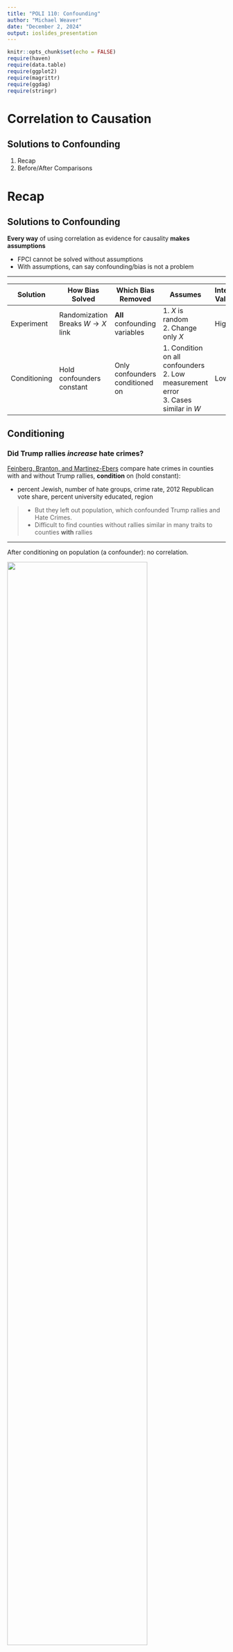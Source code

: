 ```yaml
---
title: "POLI 110: Confounding"
author: "Michael Weaver"
date: "December 2, 2024"
output: ioslides_presentation
---
```


```r
knitr::opts_chunk$set(echo = FALSE)
require(haven)
require(data.table)
require(ggplot2)
require(magrittr)
require(ggdag)
require(stringr)
```

# Correlation to Causation

## Solutions to Confounding

1. Recap
2. Before/After Comparisons

# Recap

## Solutions to Confounding

**Every way** of using correlation as evidence for causality **makes assumptions**

- FPCI cannot be solved without assumptions
- With assumptions, can say confounding/bias is not a problem


---

| Solution | How Bias<br>Solved | Which Bias<br>Removed | Assumes | Internal<br>Validity | External<br>Validity |
|--------------------|------------------------------|------------------------------------------------|---------|----------------------|----------------------|
| Experiment | Randomization<br>Breaks $W \rightarrow X$ link | **All** confounding variables | 1. $X$ is random<br> 2. Change only $X$ | High | Low | 
| Conditioning | Hold confounders<br>constant | Only confounders <br> conditioned on | 1. Condition on all confounders <br> 2. Low measurement error<br> 3. Cases similar in $W$ | Low | High |


## Conditioning

### **Did Trump rallies *increase* hate crimes?**

[Feinberg, Branton, and Martinez-Ebers ](https://lmas.unt.edu/sites/lmas.unt.edu/files/lmas/Hate%20Incidents%20Spike_0.pdf) compare hate crimes in counties with and without Trump rallies, **condition** on (hold constant):

- percent Jewish, number of hate groups, crime rate, 2012 Republican vote share, percent university educated, region

>- But they left out population, which confounded Trump rallies and Hate Crimes.
>- Difficult to find counties without rallies similar in many traits to counties **with** rallies

---

After conditioning on population (a confounder): no correlation.

<img src="rallies_1.png" width = 80%>

## Limits of Conditioning:

### **Did Trump rallies *increase* hate crimes?**

1. If we know confounding variables, can we find cases *with* and *without* rallies that are **the same on *many* confounding variables**?

2. If we don't know or can't measure confounding variables, may **still be differences** between places with and without rallies that produce confounding.

>- What if we compare counties **before** and **after** rallies?

# Before and After

## Example: Before and After

Taking the same data from [Feinberg, Branton, and Martinez-Ebers ](https://lmas.unt.edu/sites/lmas.unt.edu/files/lmas/Hate%20Incidents%20Spike_0.pdf)...

- we focus **only** on counties that **ever had** a Trump (Clinton) rally
- compare the month **after** the rally to the month **before** the rally

---

```r
rally_data = fread('./trump_rally_data.csv')

#trump rallies
trump_rally = rally_data[trumpeverrally %in% 1]
trump_rally[, month_num := str_extract(monthyear, "\\d+$") %>% as.numeric]
trump_rally[, t_window := month_num - min(month_num[trumprallyoccured > 0]), by = fips]
trump_rally[, hc_per_capita := incidentcount/exp(log_pop)*100000]
trump_rally[, hc_per_capita_alt := hate_crimes/exp(log_pop)*100000]

trump_rally[, t_window_f := factor(t_window, levels = c(0, -4:-1, 1:4))]
trump_rally[, min_window := min(t_window), by = fips]
trump_rally[, max_window := max(t_window), by = fips]

#clinton rallies
clinton_rally = rally_data[clintoneverrally %in% 1]
clinton_rally[, month_num := str_extract(monthyear, "\\d+$") %>% as.numeric]
clinton_rally[, t_window := month_num - min(month_num[clintonrallyoccured > 0]), by = fips]
clinton_rally[, hc_per_capita := incidentcount/exp(log_pop)*100000]
clinton_rally[, hc_per_capita_alt := hate_crimes/exp(log_pop)*100000]
clinton_rally[, min_window := min(t_window), by = fips]
clinton_rally[, max_window := max(t_window), by = fips]

#Plot
ggplot(trump_rally[t_window %in% c(0,1) & min_window <= 0 & max_window >= 1], aes(x = factor(t_window, labels = c("Before", "After")), y = 1*(hc_per_capita))) +
  stat_summary(fun.data=mean_cl_normal, fun.args = list(mult=1), 
               geom="errorbar", color="black", width=0.2) +     
  stat_summary(fun=mean, geom="point", color="black") +
  geom_vline(xintercept = 1.5, colour = 'red', linetype = 'dashed') +
  geom_hline(yintercept = 0) +
  theme_bw() + 
  xlab("Time Since Rally (Month)") +
  ylab("Hate Crimes per Capita") +
  ggtitle("Hate Crimes in 195 Counties:\nBefore and After Trump Rallies") +
  coord_cartesian(ylim = c(0,0.1))
```

---

```r
#Plot
ggplot(clinton_rally[t_window %in% c(0,1) & min_window <= 0 & max_window >= 1], aes(x = factor(t_window, labels = c("Before", "After")), y = hc_per_capita )) +
  stat_summary(fun.data=mean_cl_normal, fun.args = list(mult=1), 
               geom="errorbar", color="black", width=0.2) +     
  stat_summary(fun=mean, geom="point", color="black") +
  geom_vline(xintercept = 1.5, colour = 'red', linetype = 'dashed') +
  geom_hline(yintercept = 0) +
  theme_bw() + 
  xlab("Time Since Rally (Month)") +
  ylab("Hate Crimes per Capita") +
  ggtitle("Hate Crimes in 40 Counties:\nBefore and After Clinton Rallies")+
  coord_cartesian(ylim = c(0,0.1))
```


## Before and After

DISCUSS 

If we compare counties to themselves **before** and **after** rallies... 


1. Which confounding variables are held constant?

2. What are confounding variables that might NOT be addressed in this comparison?

---

```r

#Plot
ggplot(trump_rally[t_window %in% c(0,1) & min_window <= 0 & max_window >= 1], aes(x = factor(t_window, labels = c("Before", "After")), y = 1*(hc_per_capita))) +
  stat_summary(fun.data=mean_cl_normal, fun.args = list(mult=1), 
               geom="errorbar", color="black", width=0.2) +     
  stat_summary(fun=mean, geom="point", color="black") +
  geom_vline(xintercept = 1.5, colour = 'red', linetype = 'dashed') +
  theme_bw() + 
  xlab("Time Since Rally") +
  ylab("Hate Crimes per Capita") +
  ggtitle("Hate Crimes in 195 Counties:\nBefore and After Trump Rallies")+
  coord_cartesian(ylim = c(0,0.1))
```

What kinds of confounding variables are held constant in this before/after comparison?


# Break


# Design Based Solutions


## Design Based Solutions

**Conditioning** removes confounding by:

- identifying possible confounding variables
- measuring confounding variables
- examine relationship b/t $X$ and $Y$ for cases with **similar value** of confounding variables $W$.


## Design Based Solutions

**Design-based** solutions remove confounding by:

- selecting cases for comparison in order to eliminate **many** known/unknown as well as measurable/unmeasurable confounding variables.
- the nature of the comparison holds constant **classes of confounding variables**, not  **specific** confounding variables.
- by a "class" we mean all confounding variables that share specific properties (e.g., unchanging over time)


## Example: Before and After


```r
dagify(hate_crime ~ rally + jewish + hate_group + crime + gop + univ + region + pop,
      rally ~ jewish + hate_group + crime + gop + univ + region + pop,
       exposure = "rally", 
       outcome = 'hate_crime',
       labels = c('rally' = "(X) Trump\nRally", 
                  'hate_crime' = "(Y) Hate Crimes",
                  'jewish' = '% Jewish',
                  'hate_group' = '# Hate\nGroups',
                  "crime" = "Crime\nRate",
                  'gop' = 'GOP\nVoters',
                  'univ'= 'Univ.\nEducated',
                  'region' = "Region",
                  "pop" = "Population"
                  )) %>%
  tidy_dagitty(layout='circle') %>%
  ggplot(aes(x = x, y = y, xend = xend, yend = yend)) +
  #geom_dag_node() +
  geom_dag_edges_link() +
  geom_dag_text(mapping = aes(label = label), colour = 'black') +
  theme_dag() +
  scale_adjusted()
  
```

Which of these possible confounders are held constant in a before-and-after comparison (month after vs month before rally)?

## Example: Before and After

```r
dagify(hate_crime ~ rally + unchanging + changing,
      rally ~ unchanging + changing,
       exposure = "rally", 
       outcome = 'hate_crime',
       labels = c('rally' = "(X) Trump\nRally", 
                  'hate_crime' = "(Y) Hate Crimes",
                  'changing' = 'Changing\nAttributes',
                  'unchanging' = 'Unchanging\nAttributes'
                  )) %>%
  tidy_dagitty(layout='circle') %>%
ggplot(aes(x = x, y = y, xend = xend, yend = yend)) +
  #geom_dag_node() +
  geom_dag_edges_link() +
  geom_dag_text(mapping = aes(label = label), colour = 'black') +
  theme_dag() +
  scale_adjusted()
```

## Example: Before and After

```r
dagify(hate_crime ~ rally + unchanging + changing,
      rally ~ unchanging + changing,
       exposure = "rally", 
       outcome = 'hate_crime',
       labels = c('rally' = "(X) Trump\nRally", 
                  'hate_crime' = "(Y) Hate Crimes",
                  'changing' = 'Changing\nAttributes',
                  'unchanging' = 'Unchanging\nAttributes'
                  )) %>%
  tidy_dagitty(layout='circle') %>%
ggplot(aes(x = x, y = y, xend = xend, yend = yend)) +
  #geom_dag_node() +
  geom_dag_edges_link(mapping = aes(label = c("","","","", "held constant\n(link broken)", "held constant\n(link broken)")),  
                                    angle_calc = "along", label_dodge = unit(c(1,-1,1,-1,-1),'lines'),
                                    edge_linetype = rep(c(1,1,1,2,2), each = 100),
                                    arrow = grid::arrow(length=grid::unit(c(10,10,10,0,0,0), 'pt'), type = 'closed')) +
  geom_dag_text(mapping = aes(label = label), colour = 'black') +
  theme_dag() +
  scale_adjusted()
```

## Example: Before and After

### **Confounding Solved?**...

**All** confounding variables (affect whether a rally occurs; affect hate crimes) that are **unchanging over time** are held constant.

- because held constant, cannot produce confounding
- e.g., demographic features, political leaning, location/geography, long-term economic trends, 8chan white nationalists
- any variable that **does not change *in the time period of the comparison* ** (in this case, two months) held constant
- does not matter if we can think of or even measure the confounders


## Design Based Solutions

**Before and after** comparisons are **design based**, because...

- they hold constant ALL **unchanging** confounding variables (a **class** of confounding variables).
- contrast to conditioning, only blocks specific variables/paths

And like all solutions to confounding: they make an **assumption**

## Design Based Solutions

Just like experiments and confounding, **Before and After** comparisons plug in for MISSING potential outcomes.

| County | Time   |  $Y:$ HC(Yes) | $Y:$ HC(No) | $X:$ Rally |
|--------|--------|:-------:|:------:|:-----:|
| $c$      | Before | $\color{red}{\text{Hate Crimes}_{c,Before}[\text{Rally}]}$    | $\color{black}{\text{Hate Crimes}_{c,Before}[\text{No Rally}]}$  | No    |
|        |        |         |   $\Downarrow$     |       |
| $c$    | After  | $\color{black}{\text{Hate Crimes}_{c,After}[\text{Rally}]}$    |  $\color{red}{\text{Hate Crimes}_{c,After}[\text{No Rally}]}$ | Yes   |

## Design Based Solutions

| County | Time   |  $Y:$ HC(Yes) | $Y:$ HC(No) | $X:$ Rally |
|--------|--------|:-------:|:------:|:-----:|
| $c$    | Before | $\color{red}{\text{Hate Crimes}_{c,Before}[\text{Rally}]}$    | $\color{black}{\text{Hate Crimes}_{c,Before}[\text{No Rally}]}$  | No    |
|        |        |         |   $\Downarrow$     |       |
| $c$    | After  | $\color{black}{\text{Hate Crimes}_{c,After}[\text{Rally}]}$    |  $\boxed{\color{black}{\text{Hate Crimes}_{c,Before}[\text{No Rally}]}}$ | Yes   |

We **assume** $\color{red}{\text{Hate Crimes}_{c,After}[\text{No Rally}]} = \\ \color{black}{\text{Hate Crimes}_{c,Before}[\text{No Rally}]}$

That is: if $X$ had not changed, $Y$ would not have changed.

## Before and After 

### Assumptions:

- assume that counterfactual potential outcomes of $Y$ without $X$ **after** $X$ happens, same as factual $Y$ without $X$ **before** $X$ happens
- equivalently: assume there are no variables $W$ that affect $Y$ and *change over time* with $X$.

Any $W$ that affects $Y$ and changes with $X$ will produce confounding **even if it does not *cause*** $X$.

- this is a *new* problem

## Example: Before and After

### **When does this assumption fail?**

- Did Trump rallies take place in places that are already **trending** toward having more hate crimes?
- Is it possible that Trump wanted to avoid controversy and waited to hold rallies in places until they had a month with a lower-than-usual number of hate crimes? (board)

>- We can address these concerns by looking at longer-term trends...


---

```r
l = -4
u = 2
#Plot
temp = trump_rally[t_window %in% c(l:u) & min_window <= l & max_window >= u]
u_c = temp$fips %>% unique %>% length
ggplot(temp, aes(x = as.factor(t_window), y = 1*(hc_per_capita ))) +
  stat_summary(fun.data=mean_cl_normal, fun.args = list(mult=1), 
               geom="errorbar", color="black", width=0.2) +     
  stat_summary(fun=mean, geom="point", color="black") +
  geom_vline(xintercept = 5.5, colour = 'red', linetype = 'dashed') +
  theme_bw() + 
  xlab("Time Since Rally") +
  ylab("Hate Crimes per capita") +
  ggtitle(paste0("Hate Crimes in ", u_c ," Counties:\nBefore and After Trump Rallies")) + 
  coord_cartesian(ylim = c(0,0.1))
```

---

```r

#Plot
l = -4
u = 2
#Plot
temp = clinton_rally[t_window %in% c(l:u) & min_window <= l & max_window >= u ]
u_c = temp$fips %>% unique %>% length

ggplot(temp, aes(x = as.factor(t_window), y = (hc_per_capita))) +
  stat_summary(fun.data=mean_cl_normal, fun.args = list(mult=1), 
               geom="errorbar", color="black", width=0.2) +     
  stat_summary(fun=mean, geom="point", color="black") +
  geom_vline(xintercept = 5.5, colour = 'red', linetype = 'dashed') +
  theme_bw() + 
  xlab("Time Since Rally") +
  ylab("Hate Crimes per Capita") +
  ggtitle(paste0("Hate Crimes in ", u_c ," Counties:\nBefore and After Clinton Rallies"))  +
  coord_cartesian(ylim = c(0,0.1))
```

Mostly constant upward trend; no change when rallies occur

## Example: Before and After

### **When does this assumption fail?**

**Over-time comparison**, we can **create** confounding from variables that do not **cause** $X$ to change, if they also **change with** $X$ over time...

- Does rally change **measurement**, but not **actual number** of hate crimes? (Measurement bias)

    - we can examine this concern by measuring hate crimes in other ways.
    
- Are there are other changes over the same time-frame (change at the same time as $X$, rallies)?

    - This is harder to solve. In the same situation as conditioning.
    - Less of a problem when comparing across very short time periods (fewer variables change)


---

```r

#Plot
l = -4
u = 2
#Plot
temp = trump_rally[t_window %in% c(l:u) & min_window <= l & max_window >= u]
u_c = temp$fips %>% unique %>% length
ggplot(temp, aes(x = as.factor(t_window), y = 1*(hc_per_capita_alt ))) +
  stat_summary(fun.data=mean_cl_normal, fun.args = list(mult=1), 
               geom="errorbar", color="black", width=0.2) +     
  stat_summary(fun=mean, geom="point", color="black") +
  geom_vline(xintercept = 5.5, colour = 'red', linetype = 'dashed') +
  theme_bw() + 
  xlab("Time Since Rally") +
  ylab("Hate Crimes per capita") +
  ggtitle(paste0("Hate Crimes in ", u_c ," Counties:\nBefore and After Trump Rallies\n FBI Hate Crime Data")) + 
  coord_cartesian(ylim = c(0,0.4))
```

---

```r

#Plot
l = -4
u = 2
#Plot
temp = clinton_rally[t_window %in% c(l:u) & min_window <= l & max_window >= u ]
u_c = temp$fips %>% unique %>% length

ggplot(temp, aes(x = as.factor(t_window), y = (hc_per_capita_alt))) +
  stat_summary(fun.data=mean_cl_normal, fun.args = list(mult=1), 
               geom="errorbar", color="black", width=0.2) +     
  stat_summary(fun=mean, geom="point", color="black") +
  geom_vline(xintercept = 5.5, colour = 'red', linetype = 'dashed') +
  theme_bw() + 
  xlab("Time Since Rally") +
  ylab("Hate Crimes per Capita") +
  ggtitle(paste0("Hate Crimes in ", u_c ," Counties:\nBefore and After Clinton Rallies\nFBI Hate Crime Data"))  +
  coord_cartesian(ylim = c(0,0.4))
```

## Example: Before and After

It may be that the effects are due to changes in **measurement**: Anti-Defamation League vs. FBI Hate Crimes give different results.

## Another Example:

<img src="./acemoglu_1.png" width = 90%>

Why have real wages stayed stagnant?

## Another Example:

<img src="./acemoglu_2.png" width = 80%>

Starting in the 1980s, automation via robotics/software started to grow.

## Another Example:

From "before" to "after" growth of automation, we see slowing or even reversal of growth in real wages:

- automation $\to$ inequality, worse job / health outcomes

---

<img src="https://www.sify.com/wp-content/uploads/2023/06/luddites_youtube.jpg" width=90%>

Can we reasonably conclude the machines are to blame?

## Design: Before and After

### What is it?

Compare the same case to itself **before and after** change in $X$

### How does it work?

Holds constant all **unchanging attributes** of the case.

- any confounding variables that do not change over time cannot produce change in $Y$ with change in $X$


## Before and After: Assumptions

In order to infer $X$ causes $Y$ if $X,Y$ correlated in before/after comparison

### **Must Assume**

1. There are **no other variables** that affect $Y$ and *change* with $X$ over time (may be a causal or non-causal link of $W$ and $X$)

##  Before and After: Limitations

This assumption can be violated if...

- other variables that affect $Y$ change with $X$ over time.
- Value of $Y$ in cases has a long-term trend in one direction
- $X$ changes **in response** to extreme changes in $Y$ (e.g. gun laws respond to uptick in gun crimes)
- $X$ changes **measurement** of $Y$

---

| Solution | How Bias<br>Solved | Which Bias<br>Removed | Assumes | Internal<br>Validity | External<br>Validity |
|--------------------|------------------------------|------------------------------------------------|---------|----------------------|----------------------|
| Experiment | Randomization<br>Breaks $W \rightarrow X$ link | **All** confounding variables | 1. $X$ is random<br> 2. Change only $X$ | Highest | Lowest | 
| Conditioning | Hold confounders<br>constant | Only variables <br> conditioned on | 1. Condition on all confounders <br> 2. Low measurement error <br> 3. Cases same in $W$ | Lowest | Highest |
| Before and After | Hold confounders <br> constant | variables <br> unchanging <br> over time | 1. causes of $Y$ <br> do not change w/ $X$ | Lower | Higher | 

# Alternatives?
